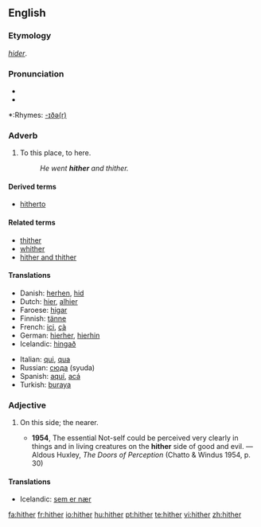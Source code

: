 ==English==

===Etymology===
{{OE.}} ''[[hider]]''.

===Pronunciation===
*{{IPA|/ˈhɪðə/}}
*{{audio|en-us-hither.ogg|Audio (US)}}

*:Rhymes: [[Rhymes:English:-ɪðə(r)|-ɪðə(r)]]

===Adverb===
{{en-adv|-}}

# {{context|literary|or|archaic}} To this place, to here.
#:''He went '''hither''' and thither.''

====Derived terms====
*[[hitherto]]

====Related terms====
*[[thither]]
*[[whither]]
*[[hither and thither]]

====Translations====
{{trans-top| to here }}
*Danish: [[herhen]], [[hid]]
*Dutch: [[hier]], [[alhier]]
*Faroese: [[higar]]
*Finnish: [[tänne]]
*French: [[ici]], [[çà]]
*German: [[hierher]], [[hierhin]]
*Icelandic: [[hingað]]
{{trans-mid}}
*Italian: [[qui]], [[qua]]
*Russian: [[сюда]] (syuda)
*Spanish: [[aquí]], [[acá]]
*Turkish: [[buraya]]
{{trans-bottom}}

===Adjective===
{{en-adj|-}}

# {{archaic}} On this side; the nearer.
#*'''1954''', The essential Not-self could be perceived very clearly in things and in living creatures on the '''hither''' side of good and evil. — Aldous Huxley, ''The Doors of Perception'' (Chatto & Windus 1954, p. 30)

====Translations====
*Icelandic: [[sem er nær]]

[[fa:hither]]
[[fr:hither]]
[[io:hither]]
[[hu:hither]]
[[pt:hither]]
[[te:hither]]
[[vi:hither]]
[[zh:hither]]